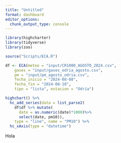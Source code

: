 ```yaml
---
title: "Untitled"
format: dashboard
editor_options: 
  chunk_output_type: console
---
```

```r
library(highcharter)
library(tidyverse)
library(zoo)

source("Scripts/ECA.R")

df <- ECA(meteo = "input/CR1000_AGOSTO_2024.csv",
    gases = "input/gases_odria_agosto.csv",
    pm = "input/pm_agosto_odria.csv",
    fecha_inicio = "2024-08-08",
    fecha_fin = "2024-08-18",
    tipo = "lista", estacion = "Odría")

highchart() %>%
  hc_add_series(data = list_parse2(
    df$df %>% mutate(
      date = as.numeric(date)*1000)%>% 
      select(date, pm10)), 
    type = "line", name = "PM10") %>%
  hc_xAxis(type = "datetime") 
```

Hola